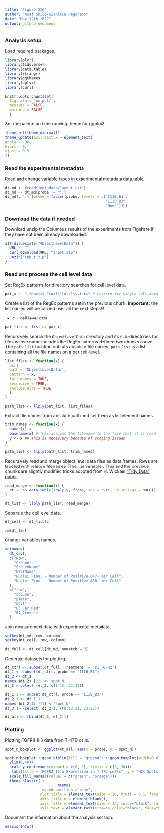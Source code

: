```yaml
---
title: "Figure S2A"
author: "Asaf Shilo/Gianluca Pegoraro"
date: "May 12th 2022"
output: github_document
---
```


### Analysis setup

Load required packages.

```r
library(plyr)
library(tidyverse)
library(data.table)
library(stringr)
library(ggthemes)
library(dplyr)
library(curl)
```

```r
knitr::opts_chunk$set(
  fig.path = 'output/',
  message = FALSE,
  warning = FALSE
  )
```

Set the palette and the running theme for ggplot2.

```r
theme_set(theme_minimal())
theme_update(axis.text.x = element_text(
angle = -90,
hjust = 0,
vjust = 0.5
))
```

### Read the experimental metadata

Read and change variable types in experimental metadata data.table.

```r
dt_md <- fread("metadata/layout.txt")
dt_md <- dt_md[probe != "",]
dt_md[, `:=`(probe = factor(probe, levels = c("IIIB_B1",
                                              "IIIB_B3",
                                              "None")))]
```

### Download the data if needed

Download unzip the Columbus results of the experiments from Figshare if they have not been already downloaded.

```r
if(!dir.exists("ObjectLevelData")) {
  URL <- ""
  curl_download(URL, "input.zip")
  unzip("input.zip")
}
```

### Read and process the cell level data

Set RegEx patterns for directory searches for cell level data.

```r
pat_c <- ".*Nuclei Final\\[0\\]\\.txt$" # Pattern for Single Cell data files
```

Create a list of the RegEx patterns set in the previous chunk. **Important:** the list names will be carried over all the next steps!!!

-   c = cell level data

```r
pat_list <- list(c= pat_c)
```

Recursively search the `ObjectLevelData` directory and its sub-directories for files whose name includes the RegEx patterns defined two chunks above. The `path_list` function outputs absolute file names. `path_list` is a list containing all the file names on a per cell-level.

```r
list_files <- function(x) {
  dir(
  path = 'ObjectLevelData/',
  pattern = x,
  full.names = TRUE,
  recursive = TRUE,
  include.dirs = TRUE
  )
}

path_list <- llply(pat_list, list_files) 
```

Extract file names from absolute path and set them as list element names.

```r
trim_names <- function(x) {
  names(x) <-
  basename(x) # This assigns the filename to the file that it is read
  y <- x ## This is necessary because of scoping issues
}

path_list <- llply(path_list, trim_names) 
```

Recursively read and merge object level data files as data.frames. Rows are labeled with relative filenames (The `.id` variable). This and the previous chunks are slightly modified tricks adopted from H. Wickam ["Tidy Data" paper](http://vita.had.co.nz/papers/tidy-data.pdf).

```r
read_merge <- function(x) {
  dt <- as.data.table(ldply(x, fread, sep = "\t", na.strings = NULL))
}

dt_list <- llply(path_list, read_merge)
```

Separate the cell level data.

```r
dt_cell <- dt_list$c

rm(dt_list)
```

Change variables names.

```r
setnames(
  dt_cell,
  c("Row",
    "Column",
    "ScreenName",
    "WellName",
    "Nuclei Final - Number of Positive 647- per Cell",
    "Nuclei Final - Number of Positive 488- per Cell"
  ),
  c("row",
    "column",
    "plate",
    "well",
    "B3_Far_Red",
    "B1_Green")
  )
```

Join measurement data with experimental metadata.

```r
setkey(dt_md, row, column)
setkey(dt_cell, row, column)

dt_full <- dt_cell[dt_md, nomatch = 0] 
```

Generate datasets for plotting.

```r
dt_ctrl <- subset(dt_full, Treatment != "si_FGFR2")
dt_1 <- subset(dt_ctrl, probe == "IIIB_B1")
dt_2 <- dt_1
names (dt_2) [22] <-'spot_N'
dt_3 <-select (dt_2, c(8:13, 22:25))

dt_1.1 <- subset(dt_ctrl, probe == "IIIB_B3")
dt_2.1 <- dt_1.1
names (dt_2.1) [21] <-'spot_N'
dt_3.1 <-select (dt_2.1, c(8:13,21, 23:25))

dt_all <- rbind(dt_3, dt_3.1)
```

### Plotting

Plotting FGFRII-IIIB data from T-47D cells.

```r
spot_n_boxplot <- ggplot(dt_all, aes(x = probe, y = spot_N))

spot_n_boxplot + geom_violin(fill = "green4") + geom_boxplot(width=0.075, color="black", fill ="white", outlier.shape = NA)+
  ylim(0,40)+
  scale_y_continuous(expand = c(0, 0), limits = c(0, 30))+
   labs(title = "FGFR2 IIIb Expression in T-47D cells", y = "HCR Spots per cell") +
  scale_fill_manual(values = c("green", "orange"))+
  theme_classic()+
                        theme(
                legend.position ="none",
                plot.title = element_text(size = 16, hjust = 0.5, face = "bold"),
                axis.title.x = element_blank(),
                axis.title = element_text(size = 14, color="black", face="bold"),
                axis.text = element_text(size=14,color="black", face="bold"))
```

Document the information about the analysis session. 

```r
sessionInfo()
```
